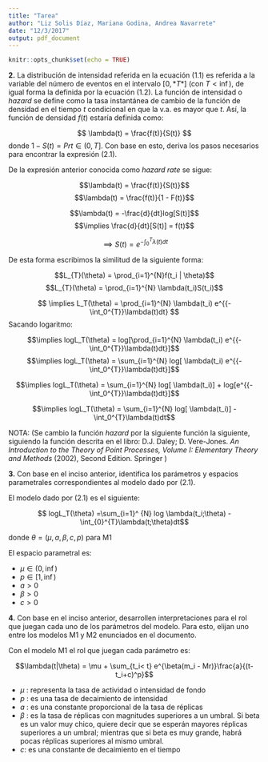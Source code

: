 ```yaml
---
title: "Tarea"
author: "Liz Solis Díaz, Mariana Godina, Andrea Navarrete"
date: "12/3/2017"
output: pdf_document
---
```


```r
knitr::opts_chunk$set(echo = TRUE)
```

**2.** La distribución de intensidad referida en la ecuación (1.1) es referida a la variable del número de eventos en el intervalo $[0, *T*]$ (con $T < \inf$), de igual forma la definida por la ecuación (1.2). La función de intensidad o *hazard* se define como la tasa instantánea de cambio de la función de densidad en el tiempo $t$ condicional en que la v.a. es mayor que $t$. Así, la función de densidad $f(t)$ estaría definida como:

$$ \lambda(t) = \frac{f(t)}{S(t)} $$
  donde $1-S(t) = Pr{t \in (0,T]}$. Con base en esto, deriva los pasos necesarios para encontrar la expresión (2.1).
  
De la expresión anterior conocida como *hazard rate* se sigue:

$$\lambda(t)  = \frac{f(t)}{S(t)}$$
$$\lambda(t)  = \frac{f(t)}{1 - F(t)}$$

$$\lambda(t) = -\frac{d}{dt}log[S(t)]$$
$$\implies \frac{d}{dt}[S(t)] = f(t)$$  

$$ \implies S(t) = e^{{-\int_0^{T}}\lambda(t)dt} $$

De esta forma escribimos la similitud de la siguiente forma:

$$L_{T}(\theta) = \prod_{i=1}^{N}f(t_i | \theta)$$
$$L_{T}(\theta) = \prod_{i=1}^{N} \lambda(t_i)S(t_i)$$

$$ \implies L_T(\theta) =  \prod_{i=1}^{N} \lambda(t_i) e^{{-\int_0^{T}}\lambda(t)dt} $$
Sacando logaritmo:

$$\implies  logL_T(\theta) = log[\prod_{i=1}^{N} \lambda(t_i) e^{{-\int_0^{T}}\lambda(t)dt}]$$
$$\implies  logL_T(\theta) = \sum_{i=1}^{N} log[ \lambda(t_i) e^{{-\int_0^{T}}\lambda(t)dt}]$$

$$\implies  logL_T(\theta) = \sum_{i=1}^{N} log[ \lambda(t_i)] +  log[e^{{-\int_0^{T}}\lambda(t)dt}]$$

$$\implies  logL_T(\theta) = \sum_{i=1}^{N} log[ \lambda(t_i)]   -\int_0^{T}\lambda(t)dt$$

NOTA:
(Se cambio la función *hazard* por la siguiente función la siguiente, siguiendo la función descrita en el libro: 
D.J. Daley; D. Vere-Jones. *An Introduction to the Theory of Point Processes, Volume I: Elementary Theory and Methods* (2002), Second Edition. Springer )


**3.** Con base en el inciso anterior, identifica los parámetros y espacios parametrales correspondientes al modelo dado por (2.1).

El modelo dado por (2.1) es el siguiente:

$$ logL_T(\theta) =\sum_{i=1}^ {N} log \lambda(t_i;\theta) - \int_{0}^{T}\lambda(t;\theta)dt$$

donde $\theta = (\mu, a, \beta, c, p)$ para M1

El espacio parametral es:

- $\mu \in (0, \inf)$
- $p \in [1, \inf)$
- $a > 0$
- $\beta > 0$
- $c > 0$


**4.** Con base en el inciso anterior, desarrollen interpretaciones para el rol que juegan cada uno de los parámetros del modelo. Para esto, elijan uno entre los modelos M1 y M2 enunciados en el documento.

Con el modelo M1 el rol que juegan cada parámetro es:

$$\lambda(t|\theta) = \mu + \sum_{t_i< t} e^{\beta(m_i - Mr)}\frac{a}{(t-t_i+c)^p}$$

- $\mu$ : representa la tasa de actividad o intensidad de fondo
- $p$ : es una tasa de decaimiento de intensidad
- $a$ : es una constante proporcional de la tasa de réplicas
- $\beta$ : es la tasa de réplicas con magnitudes superiores a un umbral. Si beta es un valor muy chico, quiere decir que se esperán mayores réplicas superiores a un umbral; mientras que si beta es muy grande, habrá pocas réplicas superiores al mismo umbral.
- $c$: es una constante de decaimiento en el tiempo


